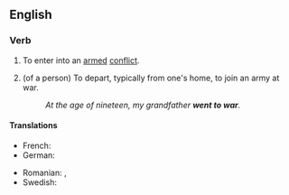 ==English==

===Verb===
{{head|en|verb|head=[[go]] to [[war]]}}

# {{lb|en|intransitive}} To enter into an [[armed]] [[conflict]].
# {{lb|en|intransitive}} (of a person) To depart, typically from one's home, to join an army at war.
#: ''At the age of nineteen, my grandfather '''went to war'''.''

====Translations====
{{trans-top|enter armed conflict}}
* French: {{t|fr|entrer en guerre}}
* German: {{t|de|in den Krieg ziehen}}
{{trans-mid}}
* Romanian: {{t|ro|merge la război}}, {{t|ro|pleca la război}}
* Swedish: {{t|sv|dra ut i krig}}
{{trans-bottom}}